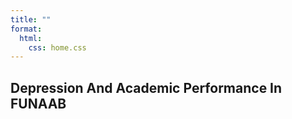 ---
title: ""
format: 
  html: 
    css: home.css
---

::: home-header
# Depression And Academic Performance In FUNAAB
:::
